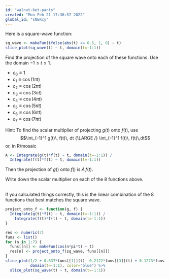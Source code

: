 ```yaml
---
id: "walnut-bet-pants"
created: "Mon Feb 21 17:36:57 2022"
global_id: "sNEKcy"
---
```



Here is a square-wave function:

```r
sq_wave <- makeFun(ifelse(abs(t) <= 0.5, 1, 0) ~ t)
slice_plot(sq_wave(t) ~ t, domain(t=-1:1))
```
Find the projection of the square wave onto each of these functions. Use the domain $-1 \leq t \leq 1$.

- $c_0 \equiv 1$
- $c_1 \equiv \cos(1 \pi t)$
- $c_2 \equiv \cos(2 \pi t)$ 
- $c_3 \equiv \cos(3 \pi t)$ 
- $c_4 \equiv \cos(4 \pi t)$
- $c_5 \equiv \cos(5 \pi t)$
- $c_6 \equiv \cos(6 \pi t)$
- $c_7 \equiv \cos(7 \pi t)$

Hint: To find the scalar multiplier of projecting $g(t)$ onto $f(t)$, use
$$\int_{-1}^1 g(t)\, f(t)\, dt {\LARGE /} \int_{-1}^1 f(t)\, f(t)\,dt$$ or, in R/mosaic 

```r
A <- Integrate(g(t)*f(t) ~ t, domain(t=-1:1)) / 
  Integrate(f(t)*f(t) ~ t, domain(t=-1:1))
```
Then the projection of $g()$ onto $f()$ is $A\, f(t)$.


Write down the scalar multiplier on each of the 8 functions above.

<br> 
If you calculated things correctly, this is the linear combination of the 8 functions that best matches the square wave.

```r
project_onto_f <- function(g, f) {
  Integrate(g(t)*f(t) ~ t, domain(t=-1:1)) / 
    Integrate(f(t)*f(t) ~ t, domain(t=-1:1))
}

res <- numeric(7)
funs <- list()
for (n in 1:7) {
  funs[[n]] <- makeFun(cos(n*pi*t) ~ t)
  res[n] <- project_onto_f(sq_wave, funs[[n]])
}
slice_plot(1/2 + 0.637*funs[[1]](t) -0.2122*funs[[3]](t) + 0.1273*funs[[5]](t) - 0.09095*funs[[7]](t) ~ t,
           domain(t=-1:1), color="blue") %>%
  slice_plot(sq_wave(t) ~ t, domain(t=-1:1)) 
```


